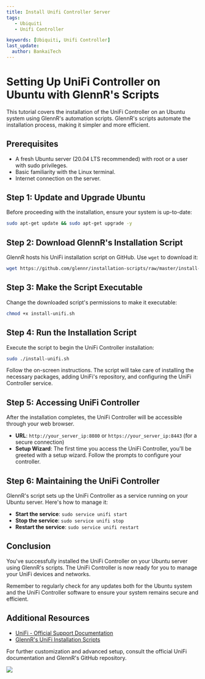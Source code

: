 ---
title: Install Unifi Controller Server
tags:
   - Ubiquiti
   - Unifi Controller

keywords: [Ubiquiti, Unifi Controller]
last_update:
  author: BankaiTech
---


# Setting Up UniFi Controller on Ubuntu with GlennR's Scripts

This tutorial covers the installation of the UniFi Controller on an Ubuntu system using GlennR's automation scripts. GlennR's scripts automate the installation process, making it simpler and more efficient.

## Prerequisites

- A fresh Ubuntu server (20.04 LTS recommended) with root or a user with sudo privileges.
- Basic familiarity with the Linux terminal.
- Internet connection on the server.

## Step 1: Update and Upgrade Ubuntu

Before proceeding with the installation, ensure your system is up-to-date:

```bash
sudo apt-get update && sudo apt-get upgrade -y
```

## Step 2: Download GlennR's Installation Script

GlennR hosts his UniFi installation script on GitHub. Use `wget` to download it:

```bash
wget https://github.com/glennr/installation-scripts/raw/master/install-unifi.sh
```

## Step 3: Make the Script Executable

Change the downloaded script's permissions to make it executable:

```bash
chmod +x install-unifi.sh
```

## Step 4: Run the Installation Script

Execute the script to begin the UniFi Controller installation:

```bash
sudo ./install-unifi.sh
```

Follow the on-screen instructions. The script will take care of installing the necessary packages, adding UniFi's repository, and configuring the UniFi Controller service.

## Step 5: Accessing UniFi Controller

After the installation completes, the UniFi Controller will be accessible through your web browser.

- **URL**: `http://your_server_ip:8080` or `https://your_server_ip:8443` (for a secure connection)
- **Setup Wizard**: The first time you access the UniFi Controller, you'll be greeted with a setup wizard. Follow the prompts to configure your controller.

## Step 6: Maintaining the UniFi Controller

GlennR's script sets up the UniFi Controller as a service running on your Ubuntu server. Here's how to manage it:

- **Start the service**: `sudo service unifi start`
- **Stop the service**: `sudo service unifi stop`
- **Restart the service**: `sudo service unifi restart`

## Conclusion

You've successfully installed the UniFi Controller on your Ubuntu server using GlennR's scripts. The UniFi Controller is now ready for you to manage your UniFi devices and networks.

Remember to regularly check for any updates both for the Ubuntu system and the UniFi Controller software to ensure your system remains secure and efficient.

## Additional Resources

- [UniFi - Official Support Documentation](https://help.ui.com/hc/en-us/categories/200320654-UniFi-Wireless)
- [GlennR's UniFi Installation Scripts](https://community.ui.com/questions/UniFi-Installation-Scripts-or-UniFi-Easy-Update-Script-or-UniFi-Lets-Encrypt-or-UniFi-Easy-Encrypt-/ccbc7530-dd61-40a7-82ec-22b17f027776)

For further customization and advanced setup, consult the official UniFi documentation and GlennR's GitHub repository.

<a href="https://www.buymeacoffee.com/BankaiTech"><img src="https://img.buymeacoffee.com/button-api/?text=Buy me a beer&emoji=🍺&slug=BankaiTech&button_colour=FFDD00&font_colour=000000&font_family=Cookie&outline_colour=000000&coffee_colour=ffffff" /></a>